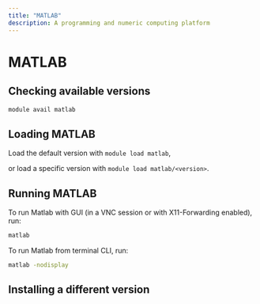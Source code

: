 ```yaml
---
title: "MATLAB"
description: A programming and numeric computing platform
---
```

# MATLAB

## Checking available versions

``` bash
module avail matlab
```

## Loading MATLAB

Load the default version with `module load matlab`,

or load a specific version with `module load matlab/<version>`.

## Running MATLAB

To run Matlab with GUI (in a VNC session or with X11-Forwarding enabled), run:

``` bash
matlab
```

To run Matlab from terminal CLI, run:

``` bash
matlab -nodisplay
```

## Installing a different version

<!-- TODO: Add instructions for installing a different version of MATLAB -->

